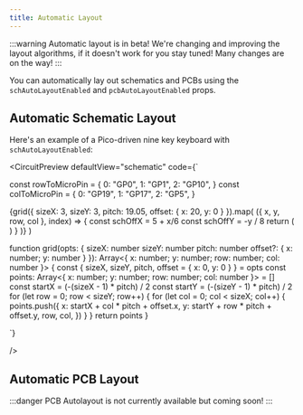 ```yaml
---
title: Automatic Layout
---
```


:::warning
Automatic layout is in beta! We're changing and improving the layout algorithms,
if it doesn't work for you stay tuned! Many changes are on the way!
:::

You can automatically lay out schematics and PCBs using the `schAutoLayoutEnabled` and
`pcbAutoLayoutEnabled` props.

## Automatic Schematic Layout

Here's an example of a Pico-driven nine key keyboard with `schAutoLayoutEnabled`:



<CircuitPreview
  defaultView="schematic"
  code={`


const rowToMicroPin = {
  0: "GP0",
  1: "GP1",
  2: "GP10",
}
const colToMicroPin = {
  0: "GP19",
  1: "GP17",
  2: "GP5",
}

  <board width="100mm" height="100mm" schTraceAutoLabelEnabled schAutoLayoutEnabled>
    <Pico2 name="U1" pcbX={-30} />
    {grid({ sizeX: 3, sizeY: 3, pitch: 19.05, offset: { x: 20, y: 0 } }).map(
      ({ x, y, row, col }, index) => {
        const schOffX = 5 + x/6
        const schOffY = -y / 8
        return (
          <group key={\`Kgroup\${index}\`}>
            <Key pcbX={x} pcbY={y} schX={schOffX} schY={schOffY + 0.5} name={\`K\${index + 1}\`} />
            <SmdDiode
              pcbX={x}
              pcbY={y - 13}
              layer="bottom"
              name={\`D\${index + 1}\`}
            />
            <trace from={\`.D\${index + 1} .pin1\`} to={\`.K\${index + 1} .pin1\`} />
            <trace
              from={\`.D\${index + 1} .pin2\`}
              to={\`.U1 .\${rowToMicroPin[row]}\`}
            />
            <trace
              from={\`.K\${index + 1} .pin2\`}
              to={\`.U1 .\${colToMicroPin[col]}\`}
            />
          </group>
        )
      }
    )}
  </board>
)

function grid(opts: {
  sizeX: number
  sizeY: number
  pitch: number
  offset?: { x: number; y: number }
}): Array<{ x: number; y: number; row: number; col: number }> {
  const { sizeX, sizeY, pitch, offset = { x: 0, y: 0 } } = opts
  const points: Array<{ x: number; y: number; row: number; col: number }> = []
  const startX = (-(sizeX - 1) * pitch) / 2
  const startY = (-(sizeY - 1) * pitch) / 2
  for (let row = 0; row < sizeY; row++) {
    for (let col = 0; col < sizeX; col++) {
      points.push({
        x: startX + col * pitch + offset.x,
        y: startY + row * pitch + offset.y,
        row,
        col,
      })
    }
  }
  return points
}

  `}

/>

## Automatic PCB Layout

:::danger
PCB Autolayout is not currently available but coming soon!
:::
